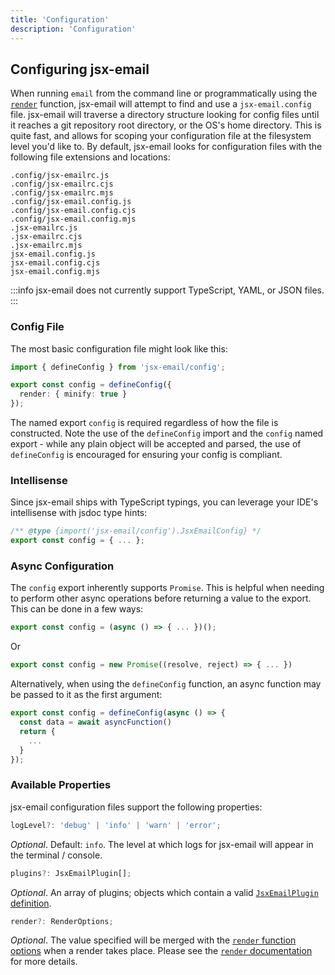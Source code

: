 ```yaml
---
title: 'Configuration'
description: 'Configuration'
---
```


## Configuring jsx-email

When running `email` from the command line or programmatically using the [`render`](/core/render) function, jsx-email will attempt to find and use a `jsx-email.config` file. jsx-email will traverse a directory structure looking for config files until it reaches a git repository root directory, or the OS's home directory. This is quite fast, and allows for scoping your configuration file at the filesystem level you'd like to. By default, jsx-email looks for configuration files with the following file extensions and locations:

```
.config/jsx-emailrc.js
.config/jsx-emailrc.cjs
.config/jsx-emailrc.mjs
.config/jsx-email.config.js
.config/jsx-email.config.cjs
.config/jsx-email.config.mjs
.jsx-emailrc.js
.jsx-emailrc.cjs
.jsx-emailrc.mjs
jsx-email.config.js
jsx-email.config.cjs
jsx-email.config.mjs
```

:::info
jsx-email does not currently support TypeScript, YAML, or JSON files.
:::

### Config File

The most basic configuration file might look like this:

```ts
import { defineConfig } from 'jsx-email/config';

export const config = defineConfig({
  render: { minify: true }
});
```

The named export `config` is required regardless of how the file is constructed. Note the use of the `defineConfig` import and the `config` named export - while any plain object will be accepted and parsed, the use of `defineConfig` is encouraged for ensuring your config is compliant.

### Intellisense

Since jsx-email ships with TypeScript typings, you can leverage your IDE's intellisense with jsdoc type hints:

```ts
/** @type {import('jsx-email/config').JsxEmailConfig} */
export const config = { ... };
```

### Async Configuration

The `config` export inherently supports `Promise`. This is helpful when needing to perform other async operations before returning a value to the export. This can be done in a few ways:

```ts
export const config = (async () => { ... })();
```

Or

```ts
export const config = new Promise((resolve, reject) => { ... })
```

Alternatively, when using the `defineConfig` function, an async function may be passed to it as the first argument:

```ts
export const config = defineConfig(async () => {
  const data = await asyncFunction()
  return {
    ...
  }
});
```

### Available Properties

jsx-email configuration files support the following properties:

```ts
logLevel?: 'debug' | 'info' | 'warn' | 'error';
```

_Optional_. Default: `info`. The level at which logs for jsx-email will appear in the terminal / console.

```ts
plugins?: JsxEmailPlugin[];
```

_Optional_. An array of plugins; objects which contain a valid [`JsxEmailPlugin` definition](/core/plugins).

```ts
render?: RenderOptions;
```

_Optional_. The value specified will be merged with the [`render` function options](https://jsx.email/docs/core/render#method-options) when a render takes place. Please see the [`render` documentation](https://jsx.email/docs/core/render#method-options) for more details.